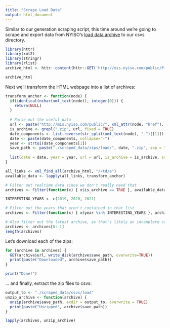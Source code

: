 ```yaml
---
title: "Scrape Load Data"
output: html_document
---
```


Similar to our generation scraping script, this time around we're going to scrape and export data from NYISO's [load data archive](http://mis.nyiso.com/public/P-58Blist.htm) to our csvs directory.

```r
library(httr)
library(xml2)
library(stringr)
library(rlist)
archive_html <- httr::content(httr::GET('http://mis.nyiso.com/public/P-58Blist.htm'))

archive_html
```

Next we'll transform the HTML webpage into a list of archives:

```r
transform_anchor <- function(node) {
  if(identical(nchar(xml_text(node)), integer(0))) {
    return(NULL)
  }
  
  # Parse out the useful data
  url <- paste("http://mis.nyiso.com/public/", xml_attr(node, "href"), sep = "")
  is_archive <- grepl(".zip", url, fixed = TRUE)
  date_components <- list.reverse(str_split(xml_text(node), "-")[[1]])
  date <- paste(date_components, collapse="-")
  year <- strtoi(date_components[1])
  save_path <- paste("./scraped_data/zips/load/", date, ".zip", sep = "")
  
  list(date = date, year = year, url = url, is_archive = is_archive, save_path = save_path)
}

all_links <- xml_find_all(archive_html, "//td/a")
available_data <- lapply(all_links, transform_anchor)

# Filter out realtime data since we don't really need that
archives <- Filter(function(x) { x$is_archive == TRUE }, available_data)

INTERESTING_YEARS <- c(2019, 2020, 2021)

# Filter out the years that aren't contained in that list
archives <- Filter(function(x) { x$year %in% INTERESTING_YEARS }, archives)

# Also filter out the latest archive, as that's likely an incomplete current month
archives <- archives[0:-1]
length(archives)
```

Let's download each of the zips:

```r
for (archive in archives) {
  GET(archive$url, write_disk(archive$save_path, overwrite=TRUE))
  print(paste("Downloaded", archive$save_path))
}

print("Done!")
```

... and finally, extract the zip files to csvs:

```r
output_to <- "./scraped_data/csvs/load"
unzip_archive <- function(archive) {
  unzip(archive$save_path, exdir = output_to, overwrite = TRUE)
  print(paste("Unzipped", archive$save_path))
}

lapply(archives, unzip_archive)
```